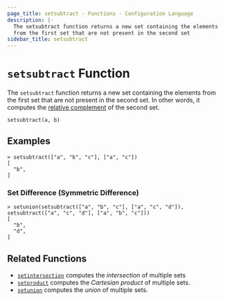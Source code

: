 ```yaml
---
page_title: setsubtract - Functions - Configuration Language
description: |-
  The setsubtract function returns a new set containing the elements
  from the first set that are not present in the second set
sidebar_title: setsubtract
---
```


# `setsubtract` Function

The `setsubtract` function returns a new set containing the elements from the first set that are not present in the second set. In other words, it computes the
[relative complement](https://en.wikipedia.org/wiki/Complement_\(set_theory\)#Relative_complement) of the second set.

```hcl
setsubtract(a, b)
```

## Examples

```
> setsubtract(["a", "b", "c"], ["a", "c"])
[
  "b",
]
```

### Set Difference (Symmetric Difference)

```
> setunion(setsubtract(["a", "b", "c"], ["a", "c", "d"]), setsubtract(["a", "c", "d"], ["a", "b", "c"]))
[
  "b",
  "d",
]
```

## Related Functions

* [`setintersection`](/language/functions/setintersection) computes the _intersection_ of multiple sets
* [`setproduct`](/language/functions/setproduct) computes the _Cartesian product_ of multiple
  sets.
* [`setunion`](/language/functions/setunion) computes the _union_ of
  multiple sets.
